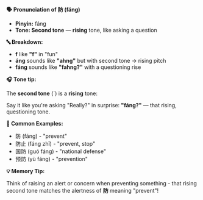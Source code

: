 **🗣️ Pronunciation of 防 (fáng)**

- **Pinyin:** fáng
- **Tone: Second tone** — **rising** tone, like asking a question

**🔤 Breakdown:**

- **f** like **"f"** in "fun"
- **áng** sounds like **"ahng"** but with second tone → rising pitch
- **fáng** sounds like **"fahng?"** with a questioning rise

**🎧 Tone tip:**

The **second tone** (´) is a **rising** tone:

Say it like you're asking "Really?" in surprise: **"fáng?"** — that rising, questioning tone.

**📝 Common Examples:**

- 防 (fáng) - "prevent"
- 防止 (fáng zhǐ) - "prevent, stop"
- 国防 (guó fáng) - "national defense"
- 预防 (yù fáng) - "prevention"

**💡 Memory Tip:**

Think of raising an alert or concern when preventing something - that rising second tone matches the
alertness of **防** meaning "prevent"!
